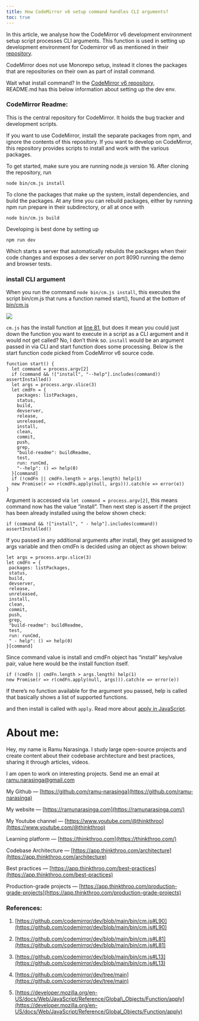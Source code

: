 ```yaml
---
title: How CodeMirror v6 setup command handles CLI arguments?
toc: true
---
```


In this article, we analyse how the CodeMirror v6 development environment setup script processes CLI arguments. This function is used in setting up development environment for Codemirror v6 as mentioned in their [repository](https://github.com/codemirror/dev/tree/main).

CodeMirror does not use Monorepo setup, instead it clones the packages that are repositories on their own as part of install command.

Wait what install command? In the [CodeMirror v6 repository](https://github.com/codemirror/dev/tree/main),  
README.md has this below information about setting up the dev env.

### CodeMirror Readme:

This is the central repository for CodeMirror. It holds the bug tracker and development scripts.

If you want to use CodeMirror, install the separate packages from npm, and ignore the contents of this repository. If you want to develop on CodeMirror, this repository provides scripts to install and work with the various packages.

To get started, make sure you are running node.js version 16. After cloning the repository, run

```plaintext
node bin/cm.js install
```

To clone the packages that make up the system, install dependencies, and build the packages. At any time you can rebuild packages, either by running npm run prepare in their subdirectory, or all at once with

```plaintext
node bin/cm.js build
```

Developing is best done by setting up

```plaintext
npm run dev
```

Which starts a server that automatically rebuilds the packages when their code changes and exposes a dev server on port 8090 running the demo and browser tests.

### install CLI argument

When you run the command `node bin/cm.js install`, this executes the script bin/cm.js that runs a function named start(), found at the bottom of [bin/cm.js](https://github.com/codemirror/dev/blob/main/bin/cm.js#L362)

![](https://cdn-images-1.medium.com/max/1600/1*tcUB5Zht_roGJA6qTKmsXA.png)

`cm.js` has the install function at [line 81](https://github.com/codemirror/dev/blob/main/bin/cm.js#L81), but does it mean you could just down the function you want to execute in a script as a CLI argument and it would not get called? No, I don’t think so. `install` would be an argument passed in via CLI and start function does some processing. Below is the start function code picked from CodeMirror v6 source code.

```plaintext
function start() {
  let command = process.argv[2]
  if (command && !["install", "--help"].includes(command)) assertInstalled()
  let args = process.argv.slice(3)
  let cmdFn = {
    packages: listPackages,
    status,
    build,
    devserver,
    release,
    unreleased,
    install,
    clean,
    commit,
    push,
    grep,
    "build-readme": buildReadme,
    test,
    run: runCmd,
    "--help": () => help(0)
  }[command]
  if (!cmdFn || cmdFn.length > args.length) help(1)
  new Promise(r => r(cmdFn.apply(null, args))).catch(e => error(e))
}
```

Argument is accessed via `let command = process.argv[2]`, this means command now has the value “install”. Then next step is assert if the project has been already installed using the below shown check:

```plaintext
if (command && !["install", " - help"].includes(command)) assertInstalled()
```

If you passed in any additional arguments after install, they get asssigned to args variable and then cmdFn is decided using an object as shown below:

```plaintext
let args = process.argv.slice(3)
let cmdFn = {
 packages: listPackages,
 status,
 build,
 devserver,
 release,
 unreleased,
 install,
 clean,
 commit,
 push,
 grep,
 "build-readme": buildReadme,
 test,
 run: runCmd,
 " - help": () => help(0)
}[command]
```

Since command value is install and cmdFn object has “install” key/value pair, value here would be the install function itself.

```plaintext
if (!cmdFn || cmdFn.length > args.length) help(1)
new Promise(r => r(cmdFn.apply(null, args))).catch(e => error(e))
```

If there’s no function available for the argument you passed, help is called that basically shows a list of supported functions.

and then install is called with `apply`. Read more about [apply in JavaScript](https://developer.mozilla.org/en-US/docs/Web/JavaScript/Reference/Global_Objects/Function/apply).

# **About me:**

Hey, my name is Ramu Narasinga. I study large open-source projects and create content about their codebase architecture and best practices, sharing it through articles, videos.

I am open to work on interesting projects. Send me an email at ramu.narasinga@gmail.com

My Github — [https://github.com/ramu-narasinga](https://github.com/ramu-narasinga)

My website — [https://ramunarasinga.com](https://ramunarasinga.com/)

My Youtube channel — [https://www.youtube.com/@thinkthroo](https://www.youtube.com/@thinkthroo)

Learning platform — [https://thinkthroo.com](https://thinkthroo.com/)

Codebase Architecture — [https://app.thinkthroo.com/architecture](https://app.thinkthroo.com/architecture)

Best practices — [https://app.thinkthroo.com/best-practices](https://app.thinkthroo.com/best-practices)

Production-grade projects — [https://app.thinkthroo.com/production-grade-projects](https://app.thinkthroo.com/production-grade-projects)

### References:

1. [https://github.com/codemirror/dev/blob/main/bin/cm.js#L90](https://github.com/codemirror/dev/blob/main/bin/cm.js#L90)
    
2. [https://github.com/codemirror/dev/blob/main/bin/cm.js#L81](https://github.com/codemirror/dev/blob/main/bin/cm.js#L81)
    
3. [https://github.com/codemirror/dev/blob/main/bin/cm.js#L13](https://github.com/codemirror/dev/blob/main/bin/cm.js#L13)
    
4. [https://github.com/codemirror/dev/tree/main](https://github.com/codemirror/dev/tree/main)
    
5. [https://developer.mozilla.org/en-US/docs/Web/JavaScript/Reference/Global\_Objects/Function/apply](https://developer.mozilla.org/en-US/docs/Web/JavaScript/Reference/Global_Objects/Function/apply)
